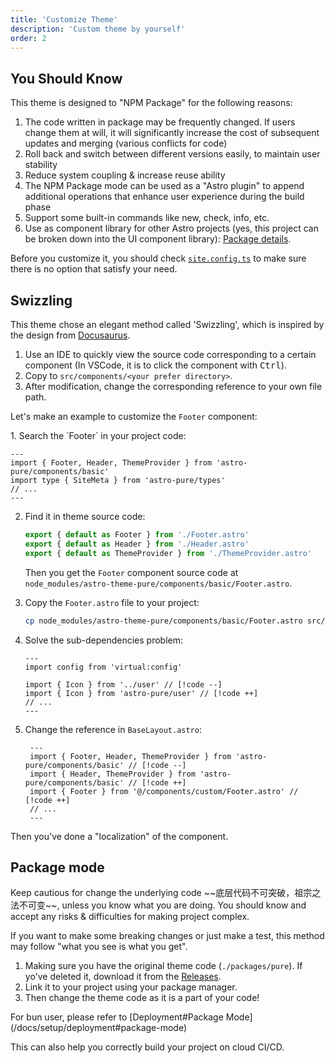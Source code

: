```yaml
---
title: 'Customize Theme'
description: 'Custom theme by yourself'
order: 2
---
```



## You Should Know

This theme is designed to "NPM Package" for the following reasons:

1. The code written in package may be frequently changed. If users change them at will, it will significantly increase the cost of subsequent updates and merging (various conflicts for code)
2. Roll back and switch between different versions easily, to maintain user stability
3. Reduce system coupling & increase reuse ability
4. The NPM Package mode can be used as a "Astro plugin" to append additional operations that enhance user experience during the build phase
5. Support some built-in commands like new, check, info, etc.
6. Use as component library for other Astro projects (yes, this project can be broken down into the UI component library): [Package details](https://www.npmjs.com/package/astro-pure).

Before you customize it, you should check [`site.config.ts`](/docs/setup/configuration#theme-configuration) to make sure there is no option that satisfy your need.

## Swizzling

This theme chose an elegant method called 'Swizzling', which is inspired by the design from [Docusaurus](https://docusaurus.io/docs/swizzling).

1. Use an IDE to quickly view the source code corresponding to a certain component (In VSCode, it is to click the component with <kbd>Ctrl</kbd>).
2. Copy to `src/components/<your prefer directory>`.
3. After modification, change the corresponding reference to your own file path.

Let's make an example to customize the `Footer` component:

<Steps>
1. Search the `Footer` in your project code:

   ```astro title="src/layout/BaseLayout.astro"
   ---
   import { Footer, Header, ThemeProvider } from 'astro-pure/components/basic'
   import type { SiteMeta } from 'astro-pure/types'
   // ...
   ---
   ```

2. Find it in theme source code:

   ```ts title="node_modules/astro-theme-pure/components/basic/index.ts"
   export { default as Footer } from './Footer.astro'
   export { default as Header } from './Header.astro'
   export { default as ThemeProvider } from './ThemeProvider.astro'
   ```

   Then you get the `Footer` component source code at `node_modules/astro-theme-pure/components/basic/Footer.astro`.

3. Copy the `Footer.astro` file to your project:

   ```bash
   cp node_modules/astro-theme-pure/components/basic/Footer.astro src/components/custom/Footer.astro
   ```

4. Solve the sub-dependencies problem:

   ```astro title="src/components/custom/Footer.astro"
   ---
   import config from 'virtual:config'

   import { Icon } from '../user' // [!code --]
   import { Icon } from 'astro-pure/user' // [!code ++]
   // ...
   ---
   ```

5. Change the reference in `BaseLayout.astro`:

   ```astro title="src/layout/BaseLayout.astro"
    ---
    import { Footer, Header, ThemeProvider } from 'astro-pure/components/basic' // [!code --]
    import { Header, ThemeProvider } from 'astro-pure/components/basic' // [!code ++]
    import { Footer } from '@/components/custom/Footer.astro' // [!code ++]
    // ...
    ---
    ```

</Steps>

Then you've done a "localization" of the component.

## Package mode

<Aside type='danger' title={'Use at Your Own Risk'.toUpperCase()}>
Keep cautious for change the underlying code <Spoiler>~~底层代码不可突破，祖宗之法不可变~~</Spoiler>, unless you know what you are doing. You should know and accept any risks & difficulties for making project complex.
</Aside>

If you want to make some breaking changes or just make a test, this method may follow "what you see is what you get".

1. Making sure you have the original theme code (`./packages/pure`). If yo've deleted it, download it from the [Releases](https://github.com/cworld1/astro-theme-pure/releases).
2. Link it to your project using your package manager.
3. Then change the theme code as it is a part of your code!

<Aside type='tip'>
For bun user, please refer to [Deployment#Package Mode](/docs/setup/deployment#package-mode)

This can also help you correctly build your project on cloud CI/CD.
</Aside>
